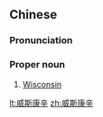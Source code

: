 ==Chinese==
{{zh-forms}}

===Pronunciation===
{{zh-pron
|m=Wēisīkāngxīn
|c=wai1 si1 hong1 san1
|cat=propn
}}

===Proper noun===
{{zh-proper noun}}

# [[Wisconsin]]

{{zh-cat|States of the United States}}

[[lt:威斯康辛]]
[[zh:威斯康辛]]